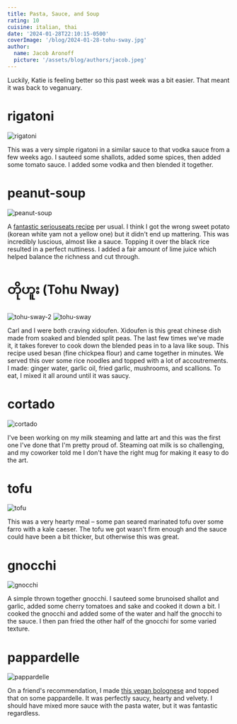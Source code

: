 ```yaml
---
title: Pasta, Sauce, and Soup
rating: 10
cuisine: italian, thai
date: '2024-01-28T22:10:15-0500'
coverImage: '/blog/2024-01-28-tohu-sway.jpg'
author:
  name: Jacob Aronoff
  picture: '/assets/blog/authors/jacob.jpeg'
---
```


Luckily, Katie is feeling better so this past week was a bit easier. That meant it was back to veganuary.

# rigatoni

![rigatoni](/blog/2024-01-28-rigatoni.jpg)

This was a very simple rigatoni in a similar sauce to that vodka sauce from a few weeks ago. I sauteed some shallots, added some spices, then added some tomato sauce. I added some vodka and then blended it together.

# peanut-soup

![peanut-soup](/blog/2024-01-28-peanut-soup.jpg)

A [fantastic seriouseats recipe](https://www.seriouseats.com/west-african-inspired-vegan-peanut-sweet-potato-soup-recipe) per usual. I think I got the wrong sweet potato (korean white yam not a yellow one) but it didn't end up mattering. This was incredibly luscious, almost like a sauce. Topping it over the black rice resulted in a perfect nuttiness. I added a fair amount of lime juice which helped balance the richness and cut through.

# တိုဟူး (Tohu Nway)

![tohu-sway-2](/blog/2024-01-28-tohu-sway-2.jpg)
![tohu-sway](/blog/2024-01-28-tohu-sway.jpg)

Carl and I were both craving xidoufen. Xidoufen is this great chinese dish made from soaked and blended split peas. The last few times we've made it, it takes forever to cook down the blended peas in to a lava like soup. This recipe used besan (fine chickpea flour) and came together in minutes. We served this over some rice noodles and topped with a lot of accoutrements. I made: ginger water, garlic oil, fried garlic, mushrooms, and scallions. To eat, I mixed it all around until it was saucy.

# cortado

![cortado](/blog/2024-01-28-cortado.jpg)

I've been working on my milk steaming and latte art and this was the first one I've done that I'm pretty proud of. Steaming oat milk is so challenging, and my coworker told me I don't have the right mug for making it easy to do the art.

# tofu

![tofu](/blog/2024-01-28-tofu.jpg)

This was a very hearty meal – some pan seared marinated tofu over some farro with a kale caeser. The tofu we got wasn't firm enough and the sauce could have been a bit thicker, but otherwise this was great.

# gnocchi

![gnocchi](/blog/2024-01-28-gnocchi.jpg)

A simple thrown together gnocchi. I sauteed some brunoised shallot and garlic, added some cherry tomatoes and sake and cooked it down a bit. I cooked the gnocchi and added some of the water and half the gnocchi to the sauce. I then pan fried the other half of the gnocchi for some varied texture.

# pappardelle

![pappardelle](/blog/2024-01-28-pappardelle.jpg)

On a friend's recommendation, I made [this vegan bolognese](https://cooking.nytimes.com/recipes/1021916-vegan-bolognese-with-mushrooms-and-walnuts) and topped that on some pappardelle. It was perfectly saucy, hearty and velvety. I should have mixed more sauce with the pasta water, but it was fantastic regardless.
